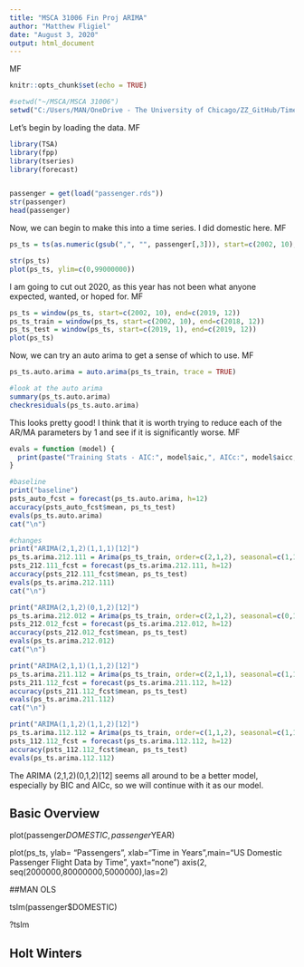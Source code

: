 ```yaml
---
title: "MSCA 31006 Fin Proj ARIMA"
author: "Matthew Fligiel"
date: "August 3, 2020"
output: html_document
---
```

MF
```r
knitr::opts_chunk$set(echo = TRUE)
```

```r
#setwd("~/MSCA/MSCA 31006")
setwd("C:/Users/MAN/OneDrive - The University of Chicago/ZZ_GitHub/TimeSeries-US_Passenger_Analysis")

```

Let's begin by loading the data.
MF
```r
library(TSA)
library(fpp)
library(tseries)
library(forecast)


passenger = get(load("passenger.rds"))
str(passenger)
head(passenger)

```


Now, we can begin to make this into a time series.  I did domestic here.
MF
```r
ps_ts = ts(as.numeric(gsub(",", "", passenger[,3])), start=c(2002, 10), end=c(2020, 4), frequency=12)

str(ps_ts)
plot(ps_ts, ylim=c(0,99000000))
```

I am going to cut out 2020, as this year has not been what anyone expected, wanted, or hoped for.
MF
```r
ps_ts = window(ps_ts, start=c(2002, 10), end=c(2019, 12))
ps_ts_train = window(ps_ts, start=c(2002, 10), end=c(2018, 12))
ps_ts_test = window(ps_ts, start=c(2019, 1), end=c(2019, 12))
plot(ps_ts)
```

Now, we can try an auto arima to get a sense of which to use.
MF
```r
ps_ts.auto.arima = auto.arima(ps_ts_train, trace = TRUE)
```

```r
#look at the auto arima
summary(ps_ts.auto.arima)
checkresiduals(ps_ts.auto.arima)
```

This looks pretty good!  I think that it is worth trying to reduce each of the AR/MA parameters by 1 and see if it is significantly worse.
MF
```r
evals = function (model) {
  print(paste("Training Stats - AIC:", model$aic,", AICc:", model$aicc, ", BIC:", model$bic))
}

#baseline
print("baseline")
psts_auto_fcst = forecast(ps_ts.auto.arima, h=12)
accuracy(psts_auto_fcst$mean, ps_ts_test)
evals(ps_ts.auto.arima)
cat("\n")

#changes
print("ARIMA(2,1,2)(1,1,1)[12]")
ps_ts.arima.212.111 = Arima(ps_ts_train, order=c(2,1,2), seasonal=c(1,1,1))
psts_212.111_fcst = forecast(ps_ts.arima.212.111, h=12)
accuracy(psts_212.111_fcst$mean, ps_ts_test)
evals(ps_ts.arima.212.111)
cat("\n")

print("ARIMA(2,1,2)(0,1,2)[12]")
ps_ts.arima.212.012 = Arima(ps_ts_train, order=c(2,1,2), seasonal=c(0,1,2))
psts_212.012_fcst = forecast(ps_ts.arima.212.012, h=12)
accuracy(psts_212.012_fcst$mean, ps_ts_test)
evals(ps_ts.arima.212.012)
cat("\n")

print("ARIMA(2,1,1)(1,1,2)[12]")
ps_ts.arima.211.112 = Arima(ps_ts_train, order=c(2,1,1), seasonal=c(1,1,2))
psts_211.112_fcst = forecast(ps_ts.arima.211.112, h=12)
accuracy(psts_211.112_fcst$mean, ps_ts_test)
evals(ps_ts.arima.211.112)
cat("\n")

print("ARIMA(1,1,2)(1,1,2)[12]")
ps_ts.arima.112.112 = Arima(ps_ts_train, order=c(1,1,2), seasonal=c(1,1,2))
psts_112.112_fcst = forecast(ps_ts.arima.112.112, h=12)
accuracy(psts_112.112_fcst$mean, ps_ts_test)
evals(ps_ts.arima.112.112)
```

The ARIMA (2,1,2)(0,1,2)[12] seems all around to be a better model, especially by BIC and AICc, so we will continue with it as our model. 

###############################################################
## Basic Overview

plot(passenger$DOMESTIC, passenger$YEAR)






plot(ps_ts, ylab= "Passengers", xlab="Time in Years",main="US Domestic Passenger Flight Data by Time", yaxt="none") 
axis(2, seq(2000000,80000000,5000000),las=2)









###############################################################
##MAN OLS

tslm(passenger$DOMESTIC)

?tslm


















##############################################################
## Holt Winters














